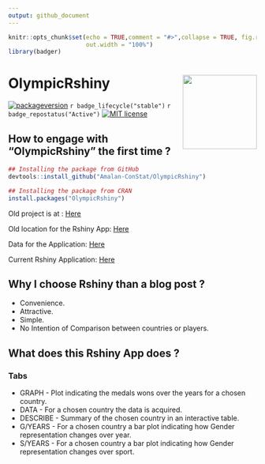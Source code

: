 ```yaml
---
output: github_document
---
```


<!-- README.md is generated from README.Rmd. Please edit that file -->

```r
knitr::opts_chunk$set(echo = TRUE,comment = "#>",collapse = TRUE, fig.retina=2, fig.path = "man/figures/",
                      out.width = "100%")
library(badger)
```

# OlympicRshiny <img src="man/figures/logo.png" align="right" alt="" width="150" />

<!-- badges: start -->
[![packageversion](https://img.shields.io/badge/Package%20version-1.0.0-orange.svg?style=flat-square)](commits/main)
`r badge_lifecycle("stable")` 
`r badge_repostatus("Active")`
[![MIT license](https://img.shields.io/badge/License-MIT-blue.svg)](https://lbesson.mit-license.org/)
<!-- badges: end -->

## How to engage with "OlympicRshiny" the first time ? 

```r
## Installing the package from GitHub
devtools::install_github("Amalan-ConStat/OlympicRshiny")

## Installing the package from CRAN
install.packages("OlympicRshiny")
```

Old project is at : [Here](https://github.com/Amalan-ConStat/Olympic-Data-Rshiny-)

Old location for the Rshiny App: [Here](https://amalan-con-stat.shinyapps.io/olympic/)

Data for the Application: [Here](https://www.kaggle.com/heesoo37/120-years-of-olympic-history-athletes-and-results)

Current Rshiny Application: [Here](https://amalan-con-stat.shinyapps.io/OlympicRshiny/)

## Why I choose Rshiny than a blog post ?

* Convenience. 
* Attractive.
* Simple. 
* No Intention of Comparison between countries or players.

## What does this Rshiny App does ?

### Tabs

* GRAPH - Plot indicating the medals wons over the years for a chosen country.
* DATA - For a chosen country the data is acquired.
* DESCRIBE - Summary of the chosen country in an interactive table.
* G/YEARS - For a chosen country a bar plot indicating how Gender representation changes over year.
* S/YEARS - For a chosen country a bar plot indicating how Gender representation changes over sport.

